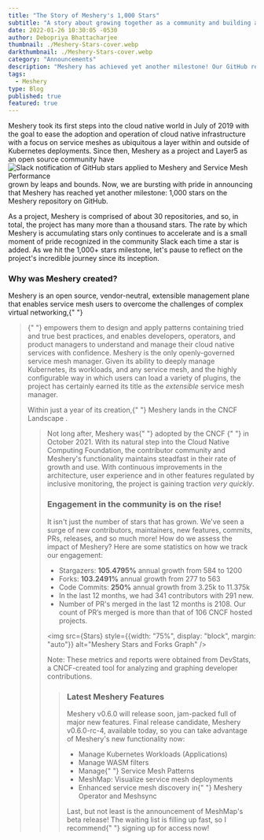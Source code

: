```yaml
---
title: "The Story of Meshery's 1,000 Stars"
subtitle: "A story about growing together as a community and building a project that matters"
date: 2022-01-26 10:30:05 -0530
author: Debopriya Bhattacharjee
thumbnail: ./Meshery-Stars-cover.webp
darkthumbnail: ./Meshery-Stars-cover.webp
category: "Announcements"
description: "Meshery has achieved yet another milestone! Our GitHub repository has surpassed a 1,000 stars."
tags:
  - Meshery
type: Blog
published: true
featured: true
---
```







<BlogWrapper>
<p>
  <Link to="/cloud-native-management/meshery">Meshery</Link> took its first steps into the cloud native world in July of 2019 with the goal to ease the adoption and operation of cloud native infrastructure with a focus on service meshes as ubiquitous a layer within and outside of Kubernetes deployments. Since then, Meshery as a project and Layer5 as an open source community have <img src={Slack} alt="Slack notification of GitHub stars applied to Meshery and Service Mesh Performance" style={{width: "60%", float: "right"}} /> grown by leaps and bounds. Now, we are bursting with pride in announcing that Meshery has reached yet another milestone: 1,000 stars on the Meshery repository on GitHub.
</p>

<p>
  As a project, Meshery is comprised of about 30 repositories, and so, in total,
  the project has many more than a thousand stars. The rate by which Meshery is
  accumulating stars only continues to accelerate and is a small moment of pride
  recognized in the community Slack each time a star is added. As we hit the
  1,000+ stars milestone, let's pause to reflect on the project's incredible
  journey since its inception.
</p>

<h3>Why was Meshery created?</h3>

<p>
  Meshery is an open source, vendor-neutral, extensible management plane that
  enables service mesh users to overcome the challenges of complex virtual
  networking,{" "}
  <Blockquote
    style={{float: "left", width: "60%"}}
    quote="Meshery is the perfect tool for ensuring that your applications are optimally configured and performing well; it also gives you a fantastic visual insight into what can be a large amount of textual configuration."
    person="Nic Jackson, Principal Developer Advocate at HashiCorp"
  />{" "}
  empowers them to design and apply patterns containing tried and true best
  practices, and enables developers, operators, and product managers to
  understand and manage their cloud native services with confidence. Meshery is
  the only openly-governed service mesh manager. Given its ability to deeply
  manage Kubernetes, its workloads, and any service mesh, and the highly
  configurable way in which users can load a variety of plugins, the project has
  certainly earned its title as the <i>extensible</i> service mesh manager.
</p>

<div className="intro" style={{textAlign: "center"}}>
  <p>
    Within just a year of its creation,{" "}
    <Link to="/company/news/meshery-accepted-into-the-cncf-landscape">
      Meshery lands in the CNCF Landscape
    </Link>
    .
  </p>
</div>
<Blockquote
  style={{width: "40%", float: "right"}}
  quote="Open source contributions are a must-do for becoming a true cloud native hero. Cloud native is all about the community and one can't be a part of a community by only taking and never giving back. So, if you were looking for a promising and welcoming project to join - look no further!"
  person="Anton Weiss, Founder and CEO, Otomato"
/>
<p>
  Not long after, Meshery was{" "}
  <Link to="/company/news/cncf-adopts-service-mesh-performance-standard-established-by-layer5">
    adopted by the CNCF
  </Link>
  {" "}
  in October 2021. With its natural step into the Cloud Native Computing
  Foundation, the contributor community and Meshery's functionality maintains
  steadfast in their rate of growth and use. With continuous improvements in the
  architecture, user experience and in other features regulated by inclusive
  monitoring, the project is gaining traction <i>very quickly</i>.
</p>

<h3>Engagement in the community is on the rise!</h3>
<p>
  It isn't just the number of stars that has grown. We've seen a surge of new
  contributors, maintainers, new features, commits, PRs, releases, and so much
  more! How do we assess the impact of Meshery? Here are some statistics on how
  we track our engagement:
</p>

<ul>
  <li>
    Stargazers: <b>105.4795%</b> annual growth from 584 to 1200
  </li>
  <li>
    Forks: <b>103.2491%</b> annual growth from 277 to 563
  </li>
  <li>
    Code Commits: <b>250%</b> annual growth from 3.25k to 11.375k
  </li>
  <li>In the last 12 months, we had 341 contributors with 291 new.</li>
  <li>
    Number of PR's merged in the last 12 months is 2108. Our count of PR’s
    merged is more than that of 106 CNCF hosted projects.
  </li>
</ul>

<img
  src={Stars}
  style={{width: "75%", display: "block", margin: "auto"}}
  alt="Meshery Stars and Forks Graph"
/>
<p style={{fontSize: "15px", textAlign: "center"}}>
  Note: These metrics and reports were obtained from DevStats, a CNCF-created
  tool for analyzing and graphing developer contributions.
</p>

<Blockquote
  style={{float: "right", width: "50%", fontSize: ".5rem"}}
  quote="Layer5 has been instrumental in helping us understand the patterns, best practices, and strategies in our approach to the service mesh ecosystem. Meshery has simplified the process of configuring and operating meshes. Meshery's service mesh neutrality, open source governance, and defining of industry standards like SMP, SMI, and now service mesh patterns will ensure that Meshery helps any organization adopt meshes with utmost clarity curated to their needs."
  person="Yogi Porla, Customer Success Manager at HPE"
/>

<h3>Latest Meshery Features</h3>
<p>
  Meshery v0.6.0 will release soon, jam-packed full of major new features. Final
  release candidate, Meshery v0.6.0-rc-4, available today, so you can take
  advantage of Meshery's new functionality now:
</p>

<ul>
  <li>Manage Kubernetes Workloads (Applications)</li>
  <li>Manage WASM filters</li>
  <li>
    Manage{" "}
    <Link to="/learn/service-mesh-books/service-mesh-patterns">
      Service Mesh Patterns
    </Link>
  </li>
  <li>
    <Link to="/cloud-native-management/meshmap">MeshMap</Link>: Visualize
    service mesh deployments
  </li>
  <li>
    Enhanced service mesh discovery in{" "}
    <Link to="/cloud-native-management/meshery/meshery-operator">
      Meshery Operator and Meshsync
    </Link>
  </li>
</ul>

<p>
  Last, but not least is the announcement of MeshMap's beta release! The waiting
  list is filling up fast, so I recommend{" "}
  <Link to="/cloud-native-management/meshmap">signing up for access now</Link>!
</p>

</BlogWrapper>
